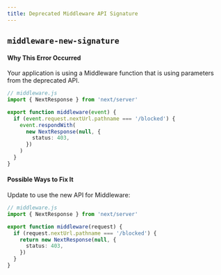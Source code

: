 ```yaml
---
title: Deprecated Middleware API Signature
---
```


## `middleware-new-signature`

#### Why This Error Occurred

Your application is using a Middleware function that is using parameters from the deprecated API.

```typescript
// middleware.js
import { NextResponse } from 'next/server'

export function middleware(event) {
  if (event.request.nextUrl.pathname === '/blocked') {
    event.respondWith(
      new NextResponse(null, {
        status: 403,
      })
    )
  }
}
```

#### Possible Ways to Fix It

Update to use the new API for Middleware:

```typescript
// middleware.js
import { NextResponse } from 'next/server'

export function middleware(request) {
  if (request.nextUrl.pathname === '/blocked') {
    return new NextResponse(null, {
      status: 403,
    })
  }
}
```
